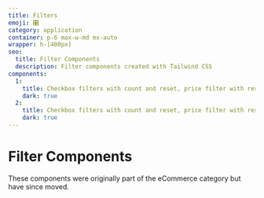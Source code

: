 ```yaml
---
title: Filters
emoji: 🎛️
category: application
container: p-6 max-w-md mx-auto
wrapper: h-[400px]
seo:
  title: Filter Components
  description: Filter components created with Tailwind CSS
components:
  1:
    title: Checkbox filters with count and reset, price filter with reset in a dropdown
    dark: true
  2:
    title: Checkbox filters with count and reset, price filter with reset in an accordion
    dark: true
---
```


# Filter Components

<div class="max-w-prose text-pretty">
  These components were originally part of the eCommerce category but have since moved.
</div>

<CollectionList componentsData={componentsData} />
